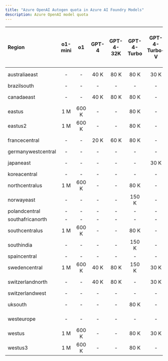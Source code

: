 ```yaml
---
title: "Azure OpenAI Autogen quota in Azure AI Foundry Models"
description: Azure OpenAI model quota
---
```



| Region             | o1-mini   | o1    | GPT-4   | GPT-4-32K   | GPT-4-Turbo   | GPT-4-Turbo-V   | gpt-4o   | gpt-4o-mini   | GPT-35-Turbo   | GPT-35-Turbo-Instruct   | o1-mini - GlobalStandard   | o1 - GlobalStandard   | gpt-4o - GlobalStandard   | gpt-4o-mini - GlobalStandard   | GPT-4-Turbo - GlobalStandard   | GPT-4o - Global-Batch   | GPT-4o-mini - Global-Batch   | GPT-4 - Global-Batch   | GPT-4-Turbo - Global-Batch   | gpt-35-turbo - Global-Batch   | Text-Embedding-Ada-002   | text-embedding-3-small   | text-embedding-3-large   | GPT-4o - finetune   | GPT-4o-mini - finetune   | GPT-4 - finetune   | Babbage-002   | Babbage-002 - finetune   | Davinci-002   | Davinci-002 - finetune   | GPT-35-Turbo - finetune   | GPT-35-Turbo-1106 - finetune   | GPT-35-Turbo-0125 - finetune   |
|:-------------------|:---------:|:-----:|:-------:|:-----------:|:-------------:|:---------------:|:--------:|:-------------:|:--------------:|:-----------------------:|:--------------------------:|:---------------------:|:-------------------------:|:------------------------------:|:------------------------------:|:-----------------------:|:----------------------------:|:----------------------:|:----------------------------:|:-----------------------------:|:------------------------:|:------------------------:|:------------------------:|:-------------------:|:------------------------:|:------------------:|:-------------:|:------------------------:|:-------------:|:------------------------:|:-------------------------:|:------------------------------:|:-------------------------------|
| australiaeast      | -         | -     | 40 K    | 80 K        | 80 K          | 30 K            | -        | -             | 300 K          | -                       | -                          | -                     | 30 M                      | 50 M                           | 2 M                            | -                       | -                            | -                      | -                            | -                             | 350 K                    | -                        | -                        | -                   | -                        | -                  | -             | -                        | -             | -                        | -                         | -                              | -                              |
| brazilsouth        | -         | -     | -       | -           | -             | -               | -        | -             | -              | -                       | -                          | -                     | 30 M                      | 50 M                           | 2 M                            | -                       | -                            | -                      | -                            | -                             | 350 K                    | -                        | -                        | -                   | -                        | -                  | -             | -                        | -             | -                        | -                         | -                              | -                              |
| canadaeast         | -         | -     | 40 K    | 80 K        | 80 K          | -               | -        | -             | 300 K          | -                       | -                          | -                     | 30 M                      | 50 M                           | 2 M                            | -                       | -                            | -                      | -                            | -                             | 350 K                    | 350 K                    | 350 K                    | -                   | -                        | -                  | -             | -                        | -             | -                        | -                         | -                              | -                              |
| eastus             | 1 M       | 600 K | -       | -           | 80 K          | -               | 1 M      | 2 M           | 240 K          | 240 K                   | 50 M                       | 30 M                  | 30 M                      | 50 M                           | 2 M                            | 5 B                     | 15 B                          | 150 M                  | 300 M                        | 10 B                          | 240 K                    | 350 K                    | 350 K                    | -                   | -                        | -                  | -             | -                        | -             | -                        | -                         | -                              | -                              |
| eastus2            | 1 M       | 600 K | -       | -           | 80 K          | -               | 1 M      | 2 M           | 300 K          | -                       | 50 M                       | 30 M                  | 30 M                      | 50 M                           | 2 M                            | -                       | -                            | -                      | -                            | -                             | 350 K                    | 350 K                    | 350 K                    | 250 K               | -                        | -                  | -             | -                        | -             | -                        | 250 K                     | 250 K                          | 250 K                          |
| francecentral      | -         | -     | 20 K    | 60 K        | 80 K          | -               | -        | -             | 240 K          | -                       | -                          | -                     | 30 M                      | 50 M                           | 2 M                            | -                       | -                            | -                      | -                            | -                             | 240 K                    | -                        | 350 K                    | -                   | -                        | -                  | -             | -                        | -             | -                        | -                         | -                              | -                              |
| germanywestcentral | -         | -     | -       | -           | -             | -               | -        | -             | -              | -                       | -                          | -                     | 30 M                      | 50 M                           | 2 M                            | -                       | -                            | -                      | -                            | -                             | -                        | -                        | -                        | -                   | -                        | -                  | -             | -                        | -             | -                        | -                         | -                              | -                              |
| japaneast          | -         | -     | -       | -           | -             | 30 K            | -        | -             | 300 K          | -                       | -                          | -                     | 30 M                      | 50 M                           | 2 M                            | -                       | -                            | -                      | -                            | -                             | 350 K                    | 350 K                    | 350 K                    | -                   | -                        | -                  | -             | -                        | -             | -                        | -                         | -                              | -                              |
| koreacentral       | -         | -     | -       | -           | -             | -               | -        | -             | -              | -                       | -                          | -                     | 30 M                      | 50 M                           | 2 M                            | -                       | -                            | -                      | -                            | -                             | -                        | -                        | -                        | -                   | -                        | -                  | -             | -                        | -             | -                        | -                         | -                              | -                              |
| northcentralus     | 1 M       | 600 K | -       | -           | 80 K          | -               | 1 M      | 2 M           | 300 K          | -                       | 50 M                       | 30 M                  | 30 M                      | 50 M                           | 2 M                            | -                       | -                            | -                      | -                            | -                             | 350 K                    | -                        | -                        | 250 K               | 500 K                    | 100 K              | 240 K         | 250 K                    | 240 K         | 250 K                    | 250 K                     | 250 K                          | 250 K                          |
| norwayeast         | -         | -     | -       | -           | 150 K         | -               | -        | -             | -              | -                       | -                          | -                     | 30 M                      | 50 M                           | 2 M                            | -                       | -                            | -                      | -                            | -                             | 350 K                    | -                        | 350 K                    | -                   | -                        | -                  | -             | -                        | -             | -                        | -                         | -                              | -                              |
| polandcentral      | -         | -     | -       | -           | -             | -               | -        | -             | -              | -                       | -                          | -                     | 30 M                      | 50 M                           | 2 M                            | -                       | -                            | -                      | -                            | -                             | -                        | -                        | -                        | -                   | -                        | -                  | -             | -                        | -             | -                        | -                         | -                              | -                              |
| southafricanorth   | -         | -     | -       | -           | -             | -               | -        | -             | -              | -                       | -                          | -                     | 30 M                      | 50 M                           | 2 M                            | -                       | -                            | -                      | -                            | -                             | 350 K                    | -                        | -                        | -                   | -                        | -                  | -             | -                        | -             | -                        | -                         | -                              | -                              |
| southcentralus     | 1 M       | 600 K | -       | -           | 80 K          | -               | 1 M      | 2 M           | 240 K          | -                       | 50 M                       | 30 M                  | 30 M                      | 50 M                           | 2 M                            | -                       | -                            | -                      | -                            | -                             | 240 K                    | -                        | -                        | -                   | -                        | -                  | -             | -                        | -             | -                        | -                         | -                              | -                              |
| southindia         | -         | -     | -       | -           | 150 K         | -               | -        | -             | 300 K          | -                       | -                          | -                     | 30 M                      | 50 M                           | 2 M                            | -                       | -                            | -                      | -                            | -                             | 350 K                    | -                        | 350 K                    | -                   | -                        | -                  | -             | -                        | -             | -                        | -                         | -                              | -                              |
| spaincentral       | -         | -     | -       | -           | -             | -               | -        | -             | -              | -                       | -                          | -                     | 30 M                      | 50 M                           | 2 M                            | -                       | -                            | -                      | -                            | -                             | -                        | -                        | -                        | -                   | -                        | -                  | -             | -                        | -             | -                        | -                         | -                              | -                              |
| swedencentral      | 1 M       | 600 K | 40 K    | 80 K        | 150 K         | 30 K            | 1 M      | 2 M           | 300 K          | 240 K                   | 50 M                       | 30 M                  | 30 M                      | 50 M                           | 2 M                            | 5 B                     | 15 B                          | 150 M                  | 300 M                        | 10 B                          | 350 K                    | -                        | 350 K                    | 250 K               | 500 K                    | 100 K              | 240 K         | 250 K                    | 240 K         | 250 K                    | 250 K                     | 250 K                          | 250 K                          |
| switzerlandnorth   | -         | -     | 40 K    | 80 K        | -             | 30 K            | -        | -             | 300 K          | -                       | -                          | -                     | 30 M                      | 50 M                           | 2 M                            | -                       | -                            | -                      | -                            | -                             | 350 K                    | -                        | -                        | -                   | -                        | -                  | -             | -                        | -             | -                        | -                         | -                              | -                              |
| switzerlandwest    | -         | -     | -       | -           | -             | -               | -        | -             | -              | -                       | -                          | -                     | -                         | -                              | -                              | -                       | -                            | -                      | -                            | -                             | -                        | -                        | -                        | -                   | -                        | -                  | -             | 250 K                    | -             | 250 K                    | 250 K                     | 250 K                          | 250 K                          |
| uksouth            | -         | -     | -       | -           | 80 K          | -               | -        | -             | 240 K          | -                       | -                          | -                     | 30 M                      | 50 M                           | 2 M                            | -                       | -                            | -                      | -                            | -                             | 350 K                    | -                        | 350 K                    | -                   | -                        | -                  | -             | -                        | -             | -                        | -                         | -                              | -                              |
| westeurope         | -         | -     | -       | -           | -             | -               | -        | -             | 240 K          | -                       | -                          | -                     | 30 M                      | 50 M                           | 2 M                            | -                       | -                            | -                      | -                            | -                             | 240 K                    | -                        | -                        | -                   | -                        | -                  | -             | -                        | -             | -                        | -                         | -                              | -                              |
| westus             | 1 M       | 600 K | -       | -           | 80 K          | 30 K            | 1 M      | 2 M           | 300 K          | -                       | 50 M                       | 30 M                  | 30 M                      | 50 M                           | 2 M                            | 5 B                     | 15 B                          | 150 M                  | 300 M                        | 10 B                          | 350 K                    | -                        | -                        | -                   | -                        | -                  | -             | -                        | -             | -                        | -                         | -                              | -                              |
| westus3            | 1 M       | 600 K | -       | -           | 80 K          | -               | 1 M      | 2 M           | 300 K          | -                       | 50 M                       | 30 M                  | 30 M                      | 50 M                           | 2 M                            | -                       | -                            | -                      | -                            | -                             | 350 K                    | -                        | 350 K                    | -                   | -                        | -                  | -             | -                        | -             | -                        | -                         | -                              | -                              |
